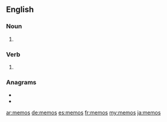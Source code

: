{{also|Memos|mémos}}
==English==

===Noun===
{{head|en|noun plural form}}

# {{plural of|memo|lang=en}}

===Verb===
{{head|en|verb form}}

# {{en-third-person singular of|memo}}

===Anagrams===
* {{l|en|momes}}
* {{l|en|Somme}}

[[ar:memos]]
[[de:memos]]
[[es:memos]]
[[fr:memos]]
[[my:memos]]
[[ja:memos]]